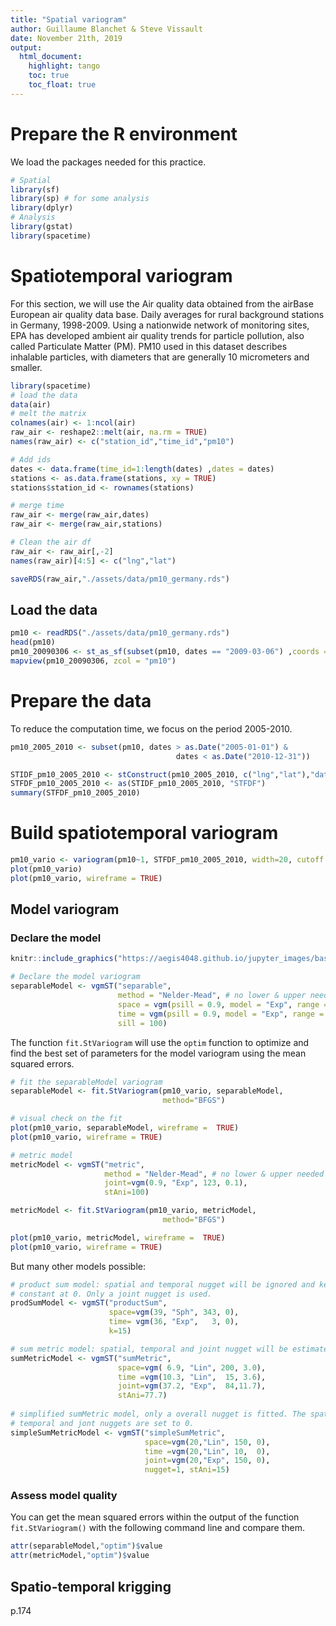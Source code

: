 ```yaml
---
title: "Spatial variogram"
author: Guillaume Blanchet & Steve Vissault
date: November 21th, 2019
output:
  html_document:
    highlight: tango
    toc: true
    toc_float: true
---
```


# Prepare the R environment

We load the packages needed for this practice.

```r
# Spatial 
library(sf)
library(sp) # for some analysis
library(dplyr) 
# Analysis
library(gstat)
library(spacetime)
```

# Spatiotemporal variogram

For this section, we will use the Air quality data obtained from the airBase
European air quality data base. Daily averages for rural background stations in
Germany, 1998-2009. Using a nationwide network of monitoring sites, EPA has
developed ambient air quality trends for particle pollution, also called
Particulate Matter (PM). PM10 used in this dataset describes inhalable
particles, with diameters that are generally 10 micrometers and smaller. 

```r
library(spacetime)
# load the data
data(air)
# melt the matrix
colnames(air) <- 1:ncol(air)
raw_air <- reshape2::melt(air, na.rm = TRUE)
names(raw_air) <- c("station_id","time_id","pm10")

# Add ids
dates <- data.frame(time_id=1:length(dates) ,dates = dates)
stations <- as.data.frame(stations, xy = TRUE)
stations$station_id <- rownames(stations)

# merge time
raw_air <- merge(raw_air,dates)
raw_air <- merge(raw_air,stations)

# Clean the air df
raw_air <- raw_air[,-2]
names(raw_air)[4:5] <- c("lng","lat")

saveRDS(raw_air,"./assets/data/pm10_germany.rds")
```

## Load the data

```r
pm10 <- readRDS("./assets/data/pm10_germany.rds")
head(pm10)
pm10_20090306 <- st_as_sf(subset(pm10, dates == "2009-03-06") ,coords = c("lng", "lat"), crs = 4326)
mapview(pm10_20090306, zcol = "pm10")
```

# Prepare the data

To reduce the computation time, we focus on the period 2005-2010.

```r
pm10_2005_2010 <- subset(pm10, dates > as.Date("2005-01-01") & 
                                     dates < as.Date("2010-12-31"))

STIDF_pm10_2005_2010 <- stConstruct(pm10_2005_2010, c("lng","lat"),"dates", crs = CRS("+init=epsg:4326"))
STFDF_pm10_2005_2010 <- as(STIDF_pm10_2005_2010, "STFDF")
summary(STFDF_pm10_2005_2010)
```


# Build spatiotemporal variogram

```r
pm10_vario <- variogram(pm10~1, STFDF_pm10_2005_2010, width=20, cutoff = 200, tlags=0:5)
plot(pm10_vario)
plot(pm10_vario, wireframe = TRUE)
```

## Model variogram

### Declare the model

```r
knitr::include_graphics("https://aegis4048.github.io/jupyter_images/basic_variogram.png")
```

```r
# Declare the model variogram 
separableModel <- vgmST("separable", 
                        method = "Nelder-Mead", # no lower & upper needed
                        space = vgm(psill = 0.9, model = "Exp", range = 123, nugget = 0.1),
                        time = vgm(psill = 0.9, model = "Exp", range = 2.9, nugget = 0.1),
                        sill = 100)

```

The function `fit.StVariogram` will use the `optim` function to optimize and
find the best set of parameters for the model variogram using the mean squared
errors. 

```r
# fit the separableModel variogram 
separableModel <- fit.StVariogram(pm10_vario, separableModel,
                                  method="BFGS")

# visual check on the fit
plot(pm10_vario, separableModel, wireframe =  TRUE)
plot(pm10_vario, wireframe = TRUE)
```


```r
# metric model
metricModel <- vgmST("metric",
                     method = "Nelder-Mead", # no lower & upper needed
                     joint=vgm(0.9, "Exp", 123, 0.1),
                     stAni=100)

metricModel <- fit.StVariogram(pm10_vario, metricModel,
                                  method="BFGS")

plot(pm10_vario, metricModel, wireframe =  TRUE)
plot(pm10_vario, wireframe = TRUE)
```

But many other models possible:

```r
# product sum model: spatial and temporal nugget will be ignored and kept
# constant at 0. Only a joint nugget is used.
prodSumModel <- vgmST("productSum",
                      space=vgm(39, "Sph", 343, 0),
                      time= vgm(36, "Exp",   3, 0), 
                      k=15)

# sum metric model: spatial, temporal and joint nugget will be estimated
sumMetricModel <- vgmST("sumMetric",
                        space=vgm( 6.9, "Lin", 200, 3.0),
                        time =vgm(10.3, "Lin",  15, 3.6),
                        joint=vgm(37.2, "Exp",  84,11.7),
                        stAni=77.7)
                       
# simplified sumMetric model, only a overall nugget is fitted. The spatial, 
# temporal and jont nuggets are set to 0.
simpleSumMetricModel <- vgmST("simpleSumMetric",
                              space=vgm(20,"Lin", 150, 0),
                              time =vgm(20,"Lin", 10,  0),
                              joint=vgm(20,"Exp", 150, 0),
                              nugget=1, stAni=15)
```

### Assess model quality

You can get the mean squared errors within the output of the function
`fit.StVariogram()` with the following command line and compare them. 

```r
attr(separableModel,"optim")$value
attr(metricModel,"optim")$value
```

## Spatio-temporal krigging

p.174